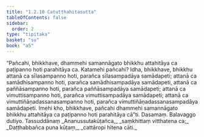 ```yaml
---
title: "1.2.10 Catutthahitasutta"
tableOfContents: false
sidebar:
  order: 2
type: "tipitaka"
basket: "su"
book: "a5"
---
```



<DynamicBreadcrumb />

<Division number="20" book="a5" bookNo="16" page="12">

<Paragraph number="69" book="a5">
“Pañcahi, bhikkhave, dhammehi samannāgato bhikkhu attahitāya ca paṭipanno hoti parahitāya ca. Katamehi pañcahi? Idha, bhikkhave, bhikkhu attanā ca sīlasampanno hoti, parañca sīlasampadāya samādapeti; attanā ca samādhisampanno hoti, parañca samādhisampadāya samādapeti, attanā ca paññāsampanno hoti, parañca paññāsampadāya samādapeti; attanā ca vimuttisampanno hoti, parañca vimuttisampadāya samādapeti; attanā ca vimuttiñāṇadassanasampanno hoti, parañca vimuttiñāṇadassanasampadāya samādapeti. Imehi kho, bhikkhave, pañcahi dhammehi samannāgato bhikkhu attahitāya ca paṭipanno hoti parahitāya cā”ti.

</Paragraph>
</Division>

<Paragraph number="70" type="center" book="a5">
Dasamaṃ.



</Paragraph>

<Paragraph number="71" type="center" book="a5">
Balavaggo dutiyo.



</Paragraph>

<Paragraph number="72" type="center" book="a5">
Tassuddānaṃ


</Paragraph>

<Paragraph number="73" type="verses" book="a5">
_Ananussutakūṭañca,_  
_saṃkhittaṃ vitthatena ca;_  
_Daṭṭhabbañca puna kūṭaṃ,_  
_cattāropi hitena cāti._
</Paragraph>